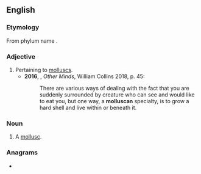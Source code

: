 ==English==

===Etymology===
From phylum name {{m|mul|Mollusca}} {{suffix|en||an}}.

===Adjective===
{{en-adj|-}}

# Pertaining to [[mollusc]]s. {{defdate|from 19th c.}}
#*'''2016''', {{w|Peter Godfrey-Smith}}, ''Other Minds'', William Collins 2018, p. 45:
#*:There are various ways of dealing with the fact that you are suddenly surrounded by creature who can see and would like to eat you, but one way, a '''molluscan''' specialty, is to grow a hard shell and live within or beneath it.

===Noun===
{{en-noun}}

# A [[mollusc]]. {{defdate|from 19th c.}}

===Anagrams===
* {{anagrams|en|columnals}}